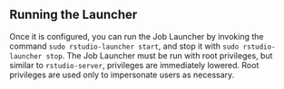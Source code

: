 ## Running the Launcher

Once it is configured, you can run the Job Launcher by invoking the command `sudo rstudio-launcher start`, and stop it with `sudo rstudio-launcher stop`. The Job Launcher must be run with root privileges, but similar to `rstudio-server`, privileges are immediately lowered. Root privileges are used only to impersonate users as necessary.

